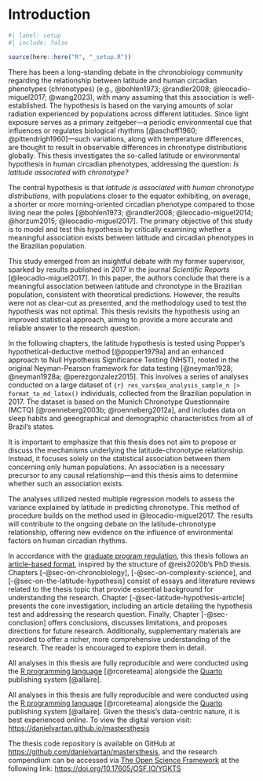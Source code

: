 <!-- %:::% index begin %:::% -->
# Introduction {#sec-introduction}

```r
#| label: setup
#| include: false

source(here::here("R", "_setup.R"))
```

<!-- %:::% index pdf begin %:::% -->
There has been a long-standing debate in the chronobiology community regarding the relationship between latitude and human circadian phenotypes (chronotypes) (e.g., @bohlen1973; @randler2008; @leocadio-miguel2017; @wang2023), with many assuming that this association is well-established. The hypothesis is based on the varying amounts of solar radiation experienced by populations across different latitudes. Since light exposure serves as a primary zeitgeber---a periodic environmental cue that influences or regulates biological rhythms [@aschoff1960; @pittendrigh1960]---such variations, along with temperature differences, are thought to result in observable differences in chronotype distributions globally. This thesis investigates the so-called latitude or environmental hypothesis in human circadian phenotypes, addressing the question: *Is latitude associated with chronotype?*

The central hypothesis is that *latitude is associated with human chronotype distributions*, with populations closer to the equator exhibiting, on average, a shorter or more morning-oriented circadian phenotype compared to those living near the poles [@bohlen1973; @randler2008; @leocadio-miguel2014; @horzum2015; @leocadio-miguel2017]. The primary objective of this study is to model and test this hypothesis by critically examining whether a meaningful association exists between latitude and circadian phenotypes in the Brazilian population.

This study emerged from an insightful debate with my former supervisor, sparked by results published in 2017 in the journal *Scientific Reports* [@leocadio-miguel2017]. In this paper, the authors conclude that there is a meaningful association between latitude and chronotype in the Brazilian population, consistent with theoretical predictions. However, the results were not as clear-cut as presented, and the methodology used to test the hypothesis was not optimal. This thesis revisits the hypothesis using an improved statistical approach, aiming to provide a more accurate and reliable answer to the research question.

In the following chapters, the latitude hypothesis is tested using Popper's hypothetical-deductive method [@popper1979a] and an enhanced approach to Null Hypothesis Significance Testing (NHST), rooted in the original Neyman-Pearson framework for data testing [@neyman1928; @neyman1928a; @perezgonzalez2015]. This involves a series of analyses conducted on a large dataset of `{r} res_vars$ea_analysis_sample_n |> format_to_md_latex()` individuals, collected from the Brazilian population in 2017. The dataset is based on the Munich Chronotype Questionnaire (MCTQ) [@roenneberg2003b; @roenneberg2012a], and includes data on sleep habits and geeographical and demographic characteristics from all of Brazil's states.

It is important to emphasize that this thesis does not aim to propose or discuss the mechanisms underlying the latitude-chronotype relationship. Instead, it focuses solely on the statistical association between them concerning only human populations. An association is a necessary precursor to any causal relationship---and this thesis aims to determine whether such an association exists.

The analyses utilized nested multiple regression models to assess the variance explained by latitude in predicting chronotype. This method of procedure builds on the method used in @leocadio-miguel2017. The results will contribute to the ongoing debate on the latitude-chronotype relationship, offering new evidence on the influence of environmental factors on human circadian rhythms.

In accordance with the [graduate program regulation](https://leginf.usp.br/?resolucao=resolucao-copgr-no-7829-de-03-de-outubro-de-2019#:~:text=XI%20%E2%80%93%20PROCEDIMENTOS%20PARA%20DEP%C3%93SITO%20DA%20DISSERTA%C3%87%C3%83O), this thesis follows an [article-based format](https://en.wikipedia.org/wiki/Collection_of_articles), inspired by the structure of @reis2020b's PhD thesis. Chapters [-@sec-on-chronobiology], [-@sec-on-complexity-science], and [-@sec-on-the-latitude-hypothesis] consist of essays and literature reviews related to the thesis topic that provide essential background for understanding the research. Chapter [-@sec-latitude-hypothesis-article] presents the core investigation, including an article detailing the hypothesis test and addressing the research question. Finally, Chapter [-@sec-conclusion] offers conclusions, discusses limitations, and proposes directions for future research. Additionally, supplementary materials are provided to offer a richer, more comprehensive understanding of the research. The reader is encouraged to explore them in detail.

::: {.content-visible when-format="html"}
All analyses in this thesis are fully reproducible and were conducted using the [R programming language](https://www.r-project.org/) [@rcoreteama] alongside the [Quarto](https://quarto.org/) publishing system [@allaire].
:::

::: {.content-visible when-format="pdf"}
All analyses in this thesis are fully reproducible and were conducted using the [R programming language](https://www.r-project.org/) [@rcoreteama] alongside the [Quarto](https://quarto.org/) publishing system [@allaire]. Given the thesis's data-centric nature, it is best experienced online. To view the digital version
visit: <https://danielvartan.github.io/mastersthesis>

The thesis code repository is available on GitHub at <https://github.com/danielvartan/mastersthesis>, and the research compendium can be accessed via [The Open Science Framework](https://osf.io/) at the following link:  <https://doi.org/10.17605/OSF.IO/YGKTS>
:::
<!-- %:::% index end %:::% -->
